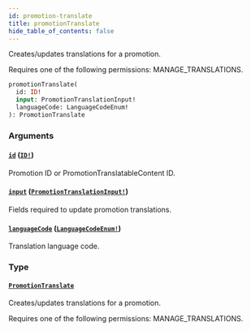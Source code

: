 ```yaml
---
id: promotion-translate
title: promotionTranslate
hide_table_of_contents: false
---
```


Creates/updates translations for a promotion.

Requires one of the following permissions: MANAGE_TRANSLATIONS.

```graphql
promotionTranslate(
  id: ID!
  input: PromotionTranslationInput!
  languageCode: LanguageCodeEnum!
): PromotionTranslate
```

### Arguments

#### [`id`](#) ([`ID!`](../../../developer/api-reference/scalars/id))

Promotion ID or PromotionTranslatableContent ID.

#### [`input`](#) ([`PromotionTranslationInput!`](../../../developer/api-reference/inputs/promotion-translation-input))

Fields required to update promotion translations.

#### [`languageCode`](#) ([`LanguageCodeEnum!`](../../../developer/api-reference/enums/language-code-enum))

Translation language code.

### Type

#### [`PromotionTranslate`](../../../developer/api-reference/objects/promotion-translate)

Creates/updates translations for a promotion.

Requires one of the following permissions: MANAGE_TRANSLATIONS.
